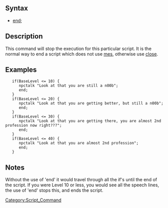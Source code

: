 [[Category:Script_Command]]
==Syntax==
*[[end]];

==Description==
This command will stop the execution for this particular script. It is the normal way to end a script which does not use [[mes]], otherwise use [[close]].

==Examples==
<pre>
   if(BaseLevel <= 10) {
      npctalk "Look at that you are still a n00b";
      end;
   }
   if(BaseLevel <= 20) {
      npctalk "Look at that you are getting better, but still a n00b";
      end;
   }
   if(BaseLevel <= 30) {
      npctalk "Look at that you are getting there, you are almost 2nd profession now right???";
      end;
   }
   if(BaseLevel <= 40) {
      npctalk "Look at that you are almost 2nd profession";
      end;
   }
</pre>
==Notes==
Without the use of 'end' it would travel through all the if's until the end of the 
script. If you were Level 10 or less, you would see all the speech lines, the use 
of 'end' stops this, and ends the script.